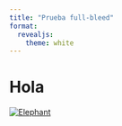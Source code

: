 ```yaml
---
title: "Prueba full-bleed"
format:
  revealjs:
    theme: white     
---
```


# Hola

[![Elephant](elephant.png)](https://en.wikipedia.org/wiki/Elephant)
